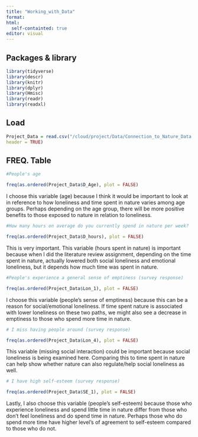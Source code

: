 ```yaml
---
title: "Working_with_Data"
format: 
html:
  self-containted: true
editor: visual
---
```


## Packages & library

```r
library(tidyverse)
library(descr)
library(knitr)
library(dplyr)
library(Hmisc)
library(readr)
library(readxl)
```

## Load

```r
Project_Data = read.csv("/cloud/project/Data/Connection_to_Nature_Data.csv",
header = TRUE)
```

## FREQ. Table

```r
#People's age

freq(as.ordered(Project_Data$D_Age), plot = FALSE)
```

I choose this variable (age) because I think it would be important to look at in reference to how loneliness and time spent in nature varies among age groups. Perhaps depending on the age group, there will be more positive benefits to those exposed to nature in relation to loneliness.

```r
#How many hours on average do you currently spend in nature per week? 

freq(as.ordered(Project_Data$D_hours), plot = FALSE)
```

This is very important. This variable (hours spent in nature) is important because when I did the literature review assignment, depending on the time spent in nature, actually lowered both social loneliness and emotional loneliness, but it depends how much time was spent in nature.

```r
#People's experience a general sense of emptiness (survey response)

freq(as.ordered(Project_Data$Lon_1), plot = FALSE)
```

I choose this variable (people's sense of emptiness) because this can be a reason for social/emotional loneliness. If time spent nature is associated with lower loneliness on these two paths, we might also see a decrease in emptiness to those who spend more time in nature.

```r
# I miss having people around (survey response)

freq(as.ordered(Project_Data$Lon_4), plot = FALSE)
```

This variable (missing social interaction) could be important because social loneliness is being examined here. Comparing this to time spent in nature can help show whether nature can also regulate/help social loneliness as well.

```r
# I have high self-esteem (survey response)

freq(as.ordered(Project_Data$SE_1), plot = FALSE)
```

Lastly, I also choose this variable (people's self-esteem) because those who experience loneliness and spend little time in nature differ from those who don't feel loneliness and do spend time in nature. Perhaps those who do spend more time have higher level's of agreement to self-esteem compared to those who do not.
